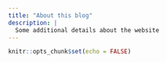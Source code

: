 ```yaml
---
title: "About this blog"
description: |
  Some additional details about the website
---
```


```r
knitr::opts_chunk$set(echo = FALSE)
```

